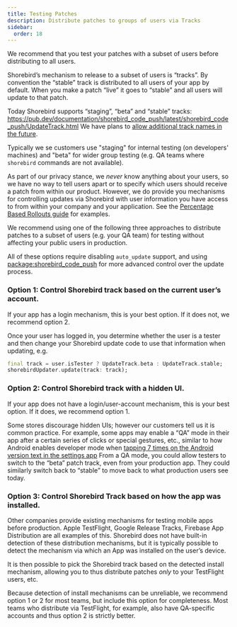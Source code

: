```yaml
---
title: Testing Patches
description: Distribute patches to groups of users via Tracks
sidebar:
  order: 18
---
```


We recommend that you test your patches with a subset of users before
distributing to all users.

Shorebird’s mechanism to release to a subset of users is “tracks”. By convention
the “stable” track is distributed to all users of your app by default. When you
make a patch “live” it goes to “stable” and all users will update to that patch.

Today Shorebird supports “staging”, “beta” and “stable” tracks:
https://pub.dev/documentation/shorebird_code_push/latest/shorebird_code_push/UpdateTrack.html
We have plans to
[allow additional track names in the future](https://github.com/shorebirdtech/updater/issues/255).

Typically we se customers use "staging" for internal testing (on developers'
machines) and "beta" for wider group testing (e.g. QA teams where `shorebird`
commands are not available).

As part of our privacy stance, we _never_ know anything about your users, so we
have no way to tell users apart or to specify which users should receive a patch
from within our product. However, we do provide you mechanisms for controlling
updates via Shorebird with user information you have access to from within your
company and your application. See the
[Percentage Based Rollouts guide](/guides/percentage-based-rollouts) for
examples.

We recommend using one of the following three approaches to distribute patches
to a subset of users (e.g. your QA team) for testing without affecting your
public users in production.

All of these options require disabling `auto_update` support, and using
[package:shorebird_code_push](https://pub.dev/packages/shorebird_code_push) for
more advanced control over the update process.

### Option 1: Control Shorebird track based on the current user’s account.

If your app has a login mechanism, this is your best option. If it does not, we
recommend option 2.

Once your user has logged in, you determine whether the user is a tester and
then change your Shorebird update code to use that information when updating,
e.g.

```dart
final track = user.isTester ? UpdateTrack.beta : UpdateTrack.stable;
shorebirdUpdater.update(track: track);
```

### Option 2: Control Shorebird track with a hidden UI.

If your app does not have a login/user-account mechanism, this is your best
option. If it does, we recommend option 1.

Some stores discourage hidden UIs; however our customers tell us it is common
practice. For example, some apps may enable a “QA” mode in their app after a
certain series of clicks or special gestures, etc., similar to how Android
enables developer mode when
[tapping 7 times on the Android version text in the settings app](https://developer.android.com/studio/debug/dev-options)
From a QA mode, you could allow testers to switch to the “beta” patch track,
even from your production app. They could similarly switch back to “stable” to
move back to what production users see today.

### Option 3: Control Shorebird Track based on how the app was installed.

Other companies provide existing mechanisms for testing mobile apps before
production. Apple TestFlight, Google Release Tracks, Firebase App Distribution
are all examples of this. Shorebird does not have built-in detection of these
distribution mechanisms, but it is typically possible to detect the mechanism
via which an App was installed on the user’s device.

It is then possible to pick the Shorebird track based on the detected install
mechanism, allowing you to thus distribute patches _only_ to your TestFlight
users, etc.

Because detection of install mechanisms can be unreliable, we recommend option 1
or 2 for most teams, but include this option for completeness. Most teams who
distribute via TestFlight, for example, also have QA-specific accounts and thus
option 2 is strictly better.
